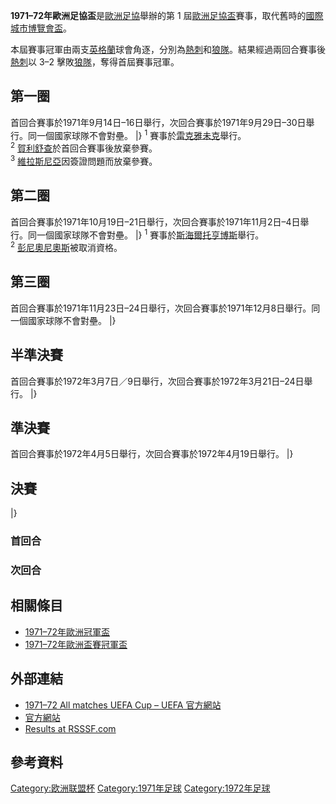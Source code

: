 {{Infobox 國際足球賽事賽季
| tourney_name          = 歐洲足協盃
| year                  = 1971–72
| image                 = 
| size                  = 
| caption               = 
| edition               = 1
| defending_champ_other = 
| dates                 = 1971年9月14日–1972年5月17日
| num_teams             = 63 隊
| associations          = 31
| champion_other        = {{flagicon|ENG}} [[托特納姆熱刺足球俱樂部|熱刺]]
| count                 = 1
| second_other          = {{flagicon|ENG}} [[伍爾弗漢普頓流浪足球俱樂部|狼隊]]
| matches               = 123
| goals                 = 373
| attendance            = 
| top_scorer            = {{flagicon|FRG}} Ludwig Bründl (10 球)
| player                = 
| prevseason            = [[1970–71年國際城市博覽會盃|1970–71]]<br> {{small|（''[[國際城市博覽會盃|博覽會盃]]''）}}
| nextseason            = [[1972–73年歐洲足協盃|1972–73]]
}}

'''1971–72年歐洲足協盃'''是[[歐洲足協|歐洲足協]]舉辦的第 1 屆[[歐洲足協盃|歐洲足協盃]]賽事，取代舊時的[[國際城市博覽會盃|國際城市博覽會盃]]。

本屆賽事冠軍由兩支[[英格蘭|英格蘭]]球會角逐，分別為[[托特納姆熱刺足球俱樂部|熱刺]]和[[伍爾弗漢普頓流浪足球俱樂部|狼隊]]。結果經過兩回合賽事後[[托特納姆熱刺足球俱樂部|熱刺]]以 3–2 擊敗[[伍爾弗漢普頓流浪足球俱樂部|狼隊]]，奪得首屆賽事冠軍。

== 第一圈 ==
首回合賽事於1971年9月14日–16日舉行，次回合賽事於1971年9月29日–30日舉行。同一個國家球隊不會對壘。
{{TwoLeg start}}
{{TwoLegResult| '''[[柏林赫塔體育俱樂部|哈化柏林]]'''|FRG|7–2|[[艾夫斯堡體育會|艾夫斯堡]]|SWE|3–1|4–1}}
{{TwoLegResult| '''[[鄧迪足球俱樂部|登地]]'''|SCO|5–2|[[AB哥本哈根|AB哥本哈根]]|DEN|4–2|1–0}}
{{TwoLegResult| '''[[洛辛堡足球會|洛辛堡]]'''|NOR|4–0|[[HIFK足球會|HIFK赫爾辛基]]|FIN|3–0|1–0}}
{{TwoLegResult| '''[[沃紹什體育俱樂部|華沙斯]]'''|HUN|var1=1957|2–1|[[舒爾本足球俱樂部|舒爾本]]|IRL|1–0|1–1}}
{{TwoLegResult|[[格倫杜蘭足球俱樂部|格倫杜蘭]]|NIR|1–7|'''[[布倫瑞克足球俱樂部|布倫瑞克]]''' |FRG|0–1|1–6}}
{{TwoLegResult|[[凱夫拉維克足球俱樂部|基夫拿維克]]|ISL|1–15|'''[[托特納姆熱刺足球俱樂部|熱刺]]''' |ENG|1–6<sup>1</sup>|0–9}}
{{TwoLegResult|[[維戈塞爾塔足球俱樂部|切爾達]]|ESP|var1=1945|0–3|'''[[阿伯丁足球俱樂部|鴨巴甸]]''' |SCO|0–2|0–1}}
{{TwoLegResult| '''[[ADO海牙|海牙]]'''|NED|7–2|[[艾利斯保尼禾爾足球會|艾利斯]]|LUX|5–0|2–2}}
{{TwoLegResult| '''[[伍爾弗漢普頓流浪足球俱樂部|狼隊]]'''|ENG|7–1|[[科英布拉大學足球會|科英布拉大學]]|POR|3–0|4–1}}
{{TwoLegResult|[[聖艾蒂安足球俱樂部|聖伊天]]|FRA|2–3|'''[[科隆足球會|科隆]]''' |FRG|1–1|1–2}}
{{TwoLegResult|[[盧加諾足球會|盧加諾]]|SUI|1–3|'''[[華沙萊吉亞足球俱樂部|歷基亞]]''' |POL|1–3|0–0}}
{{TwoLegResult|[[波爾圖足球俱樂部|波圖]]|POR|1–3|'''[[南特足球俱樂部|南特]]''' |FRA|0–2|1–1}}
{{TwoLegResult|[[漢堡體育俱樂部|漢堡]]|FRG|2–4|'''[[聖莊士東足球俱樂部|聖莊士東]]''' |SCO|2–1|0–3}}
{{TwoLegResult|[[南安普敦足球俱樂部|修咸頓]]|ENG|2–3|'''[[畢爾巴鄂競技俱樂部|畢爾包]]''' |ESP|var2=1945|2–1|0–2}}
{{TwoLegResult| '''[[博洛尼亞足球俱樂部|博洛尼亞]]'''|ITA|3–1|[[皇家安德列治體育會|安德列治]]|BEL|1–1|2–0}}
{{TwoLegResult|[[那不勒斯足球俱樂部|拿坡里]]|ITA|1–2|'''[[布加勒斯特迅速足球俱樂部|布加勒斯特迅速]]'''|ROU|var2=1965|1–0|0–2}}
{{TwoLegResult|'''[[塞圖巴爾足球會|塞圖巴爾]]'''|POR|2–2{{agr}}|[[尼姆奥林匹克足球俱樂部|尼姆]]|FRA|1–0|1–2}}
{{TwoLegResult|[[馬德里競技俱樂部|馬德里體育會]]|ESP|var1=1945|2–2{{agr}}|'''[[帕尼奧尼奧斯足球俱樂部|彭尼奧尼奧斯]]'''|GRE|var2=1970|2–1|0–1}}
{{TwoLegResult| '''[[耶拿卡爾蔡斯足球俱樂部|卡爾斯耶拿]]'''|GDR|4–3|[[普羅夫迪夫火車頭足球俱樂部|普夫迪夫火車頭]]|BUL|var2=1971|3–0|1–3}}
{{TwoLegResult|[[巴塞爾足球俱樂部|巴素利]]|SUI|2–4|'''[[皇家馬德里足球俱樂部|皇家馬德里]]''' |ESP|var2=1945|1–2|1–2}}
{{TwoLegResult|[[瑪莎足球會|瑪莎]]|MLT|0–11|'''[[尤文圖斯足球俱樂部|祖雲達斯]]''' |ITA|0–6|0–5}}
{{TwoLegResult| '''[[薩格勒布迪納摩足球俱樂部|薩格勒布戴拿模]]'''|YUG|8–2|[[弗拉察博特夫足球俱樂部|保迪夫華特沙]]|BUL|var2=1971|6–1|2–1}}
{{TwoLegResult| '''[[UTA阿拉德足球會|UTA阿拉德]]'''|ROU|var1=1965|5–4|[[薩爾斯堡紅牛足球俱樂部|薩爾斯堡]]|AUT|4–1|1–3}}
{{TwoLegResult|[[費倫巴治體育會|費倫巴治]]|TUR|2–4|'''[[費倫斯華路士體育會|費倫斯華路士]]''' |HUN|var2=1957|1–1|1–3}}
{{TwoLegResult| '''[[AC米蘭|AC米蘭]]'''|ITA|7–0|[[迪加尼斯莫爾富|迪加尼斯]]|CYP|4–0|3–0}}
{{TwoLegResult| '''[[莫斯科斯巴達克足球俱樂部|莫斯科斯巴達]]'''|URS|3–2|[[科希策足球俱樂部|高斯錫]]|TCH|2–0|1–2}}
{{TwoLegResult| '''[[OFK貝爾格萊德|OFK貝爾格萊德]]'''|YUG|6–3|[[佐加頓斯IF|佐加頓斯]]|SWE|4–1|2–2}}
{{TwoLegResult| '''[[澤列茲尼察足球俱樂部|薛謝斯歷卡]]'''|YUG|4–3|[[布魯日足球俱樂部|布魯日]]|BEL|3–0|1–3}}
{{TwoLegResult| '''[[PSV燕豪芬|PSV燕豪芬]]'''|NED|2–0|[[哈雷足球俱樂部|賀利舒查]]|GDR|0–0|2–0<sup>2</sup>}}
{{TwoLegResult| '''[[薩格列比華爾登堡|薩格列比華爾登堡]]'''|POL|4–2|[[特普利采足球俱樂部|塔比歷斯]]|TCH|1–0|3–2}}
{{TwoLegResult| '''[[利爾斯SK|利亞斯]]'''|BEL|4–2|[[列斯聯足球會|列斯聯]]|ENG|0–2|4–0}}
{{TwoLegResult| '''[[維也納迅速足球會|維也納迅速]]'''|AUT|（w/o）<sup>3</sup>|[[維拉斯尼亞足球會|維拉斯尼亞]]|ALB|–|–}}
|}
<sup>1</sup> 賽事於[[雷克雅未克|雷克雅未克]]舉行。<br>
<sup>2</sup> [[哈雷足球俱樂部|賀利舒查]]於首回合賽事後放棄參賽。<br>
<sup>3</sup> [[維拉斯尼亞足球會|維拉斯尼亞]]因簽證問題而放棄參賽。

== 第二圈 ==
首回合賽事於1971年10月19日–21日舉行，次回合賽事於1971年11月2日–4日舉行。同一個國家球隊不會對壘。
{{TwoLeg start}}
{{TwoLegResult|[[洛辛堡足球會|洛辛堡]]|NOR|4–4{{agr}}|'''[[利爾斯SK|利亞斯]]'''|BEL|4–1|0–3}}
{{TwoLegResult|'''[[布加勒斯特迅速足球俱樂部|布加勒斯特迅速]]'''|ROU|var1=1965|4–2|[[華沙萊吉亞足球俱樂部|歷基亞]]|POL|4–0|0–2}}
{{TwoLegResult|[[科隆足球會|科隆]]|FRG|4–5|'''[[鄧迪足球俱樂部|登地]]''' |SCO|2–1|2–4}}
{{TwoLegResult|[[ADO海牙|海牙]]|NED|1–7|'''[[伍爾弗漢普頓流浪足球俱樂部|狼隊]]''' |ENG|1–3|0–4}}
{{TwoLegResult|'''[[澤列茲尼察足球俱樂部|薛謝斯歷卡]]'''|YUG|3–3{{agr}}|[[博洛尼亞足球俱樂部|博洛尼亞]]|ITA|1–1|2–2}}
{{TwoLegResult|[[南特足球俱樂部|南特]]|FRA|0–1|'''[[托特納姆熱刺足球俱樂部|熱刺]]''' |ENG|0–0|0–1}}
{{TwoLegResult|'''[[布倫瑞克足球俱樂部|布倫瑞克]]'''|FRG|4–3|[[畢爾巴鄂競技俱樂部|畢爾包]]|ESP|var2=1945|2–1|2–2}}
{{TwoLegResult|'''[[聖莊士東足球俱樂部|聖莊士東]]'''|SCO|2–1|[[沃紹什體育俱樂部|華沙斯]]|HUN|var2=1957|2–0|0–1}}
{{TwoLegResult|[[莫斯科斯巴達克足球俱樂部|莫斯科斯巴達]]|URS|0–4|'''[[塞圖巴爾足球會|塞圖巴爾]]''' |POR|0–0|0–4}}
{{TwoLegResult| '''[[AC米蘭|AC米蘭]]'''|ITA|5–4|[[柏林赫塔體育俱樂部|哈化柏林]]|FRG|4–2|1–2}}
{{TwoLegResult|[[OFK貝爾格萊德|OFK貝爾格萊德]]|YUG|1–5|'''[[耶拿卡爾蔡斯足球俱樂部|卡爾斯耶拿]]''' |GDR|1–1|0–4}}
{{TwoLegResult|[[薩格列比華爾登堡|薩格列比華爾登堡]]|POL|2–3|'''[[UTA阿拉德足球會|UTA阿拉德]]''' |ROU|var2=1965|1–1|1–2}}
{{TwoLegResult|[[薩格勒布迪納摩足球俱樂部|薩格勒布戴拿模]]|YUG|2–2{{agr}}|'''[[維也納迅速足球會|維也納迅速]]'''|AUT|2–2|0–0}}
{{TwoLegResult|[[皇家馬德里足球俱樂部|皇家馬德里]]|ESP|var1=1945|3–3{{agr}}|'''[[PSV燕豪芬|PSV燕豪芬]]'''|NED|3–1|0–2<sup>'''1'''</sup>}}
{{TwoLegResult| '''[[尤文圖斯足球俱樂部|祖雲達斯]]'''|ITA|3–1|[[阿伯丁足球俱樂部|鴨巴甸]]|SCO|2–0|1–1}}
{{TwoLegResult| '''[[費倫斯華路士體育會|費倫斯華路士]]'''|HUN|var1=1957|9–0|[[帕尼奧尼奧斯足球俱樂部|彭尼奧尼奧斯]]|GRE|var2=1970|6–0|3–0<sup>'''2'''</sup>}}
|}
<sup>1</sup> 賽事於[[斯海爾托亨博斯|斯海爾托亨博斯]]舉行。<br>
<sup>2</sup> [[帕尼奧尼奧斯足球俱樂部|彭尼奧尼奧斯]]被取消資格。

== 第三圈 ==
首回合賽事於1971年11月23日–24日舉行，次回合賽事於1971年12月8日舉行。同一個國家球隊不會對壘。
{{TwoLeg start}}
{{TwoLegResult| '''[[AC米蘭|AC米蘭]]'''|ITA|3–2|[[鄧迪足球俱樂部|登地]]|SCO|3–0|0–2}}
{{TwoLegResult|[[耶拿卡爾蔡斯足球俱樂部|卡爾斯耶拿]]|GDR|0–4|'''[[伍爾弗漢普頓流浪足球俱樂部|狼隊]]''' |ENG|0–1|0–3}}
{{TwoLegResult|[[布倫瑞克足球俱樂部|布倫瑞克]]|FRG|3–6|'''[[費倫斯華路士體育會|費倫斯華路士]]''' |HUN|var2=1957|1–1|2–5}}
{{TwoLegResult|[[PSV燕豪芬|PSV燕豪芬]]|NED|1–4|'''[[利爾斯SK|利亞斯]]''' |BEL|1–0|0–4}}
{{TwoLegResult|[[維也納迅速足球會|維也納迅速]]|AUT|1–5|'''[[尤文圖斯足球俱樂部|祖雲達斯]]'''|ITA|0–1|1–4}}
{{TwoLegResult|[[聖莊士東足球俱樂部|聖莊士東]]|SCO|2–5|'''[[澤列茲尼察足球俱樂部|薛謝斯歷卡]]'''|YUG|1–0|1–5}}
{{TwoLegResult| '''[[托特納姆熱刺足球俱樂部|熱刺]]'''|ENG|5–0|[[布加勒斯特迅速足球俱樂部|布加勒斯特迅速]]|ROU|var2=1965|3–0|2–0}}
{{TwoLegResult| '''[[UTA阿拉德足球會|UTA阿拉德]]'''|ROU|var1=1965|3–1|[[塞圖巴爾足球會|塞圖巴爾]]|POR|3–0|0–1}}
|}

== 半準決賽 ==
首回合賽事於1972年3月7日／9日舉行，次回合賽事於1972年3月21日–24日舉行。
{{TwoLeg start}}
{{TwoLegResult|'''[[AC米蘭|AC米蘭]]'''|ITA|3–1|[[利爾斯SK|利亞斯]]|BEL|2–0|1–1}}
{{TwoLegResult|[[UTA阿拉德足球會|UTA阿拉德]]|ROU|var1=1965|1–3|'''[[托特納姆熱刺足球俱樂部|熱刺]]''' |ENG|0–2|1–1}}
{{TwoLegResult|'''[[費倫斯華路士體育會|費倫斯華路士]]'''|HUN|var1=1957|3–3{{pso|5–4}}|[[澤列茲尼察足球俱樂部|薛謝斯歷卡]]|YUG|1–2|2–1}}
{{TwoLegResult|[[尤文圖斯足球俱樂部|祖雲達斯]]|ITA|2–3|'''[[伍爾弗漢普頓流浪足球俱樂部|狼隊]]''' |ENG|1–1|1–2}}
|}

== 準決賽 ==
首回合賽事於1972年4月5日舉行，次回合賽事於1972年4月19日舉行。
{{TwoLeg start}}
{{TwoLegResult| '''[[托特納姆熱刺足球俱樂部|熱刺]]'''|ENG|3–2|[[AC米蘭|AC米蘭]]|ITA|2–1|1–1}}
{{TwoLegResult|[[費倫斯華路士體育會|費倫斯華路士]]|HUN|var1=1957|3–4|'''[[伍爾弗漢普頓流浪足球俱樂部|狼隊]]''' |ENG|2–2|1–2}}
|}

== 決賽 ==
{{TwoLeg start}}
{{TwoLegResult|[[伍爾弗漢普頓流浪足球俱樂部|狼隊]]|ENG|2–3|'''[[托特納姆熱刺足球俱樂部|熱刺]]'''|ENG|1–2|1–1}}
|}

=== 首回合 ===
{{footballbox
|date=1972年5月3日
|time=19:30 [[歐洲西部夏令時間|WEST]]|
|team1=[[伍爾弗漢普頓流浪足球俱樂部|狼隊]] {{flagicon|ENG}}
|score=1–2
|report=[https://web.archive.org/web/20140619184048/http://www.uefa.com/uefaeuropaleague/season%3D1971/matches/round%3D1054/match%3D64112/postmatch/lineups/index.html 報告]
|team2={{flagicon|ENG}} [[托特納姆熱刺足球俱樂部|熱刺]]
|goals1=[[Jim_McCalliog|McCalliog]] {{goal|72}}
|goals2=[[Martin_Chivers|Chivers]] {{goal|57||87}}
|stadium=[[伍爾弗漢普頓|伍爾弗漢普頓]]，[[摩連納斯球場|摩連納斯球場]]
|attendance=38,362
|referee=[[Tofik_Bakhramov|Tofik Bakhramov]]（[[蘇聯|蘇聯]]）}}

=== 次回合 ===
{{footballbox
|date=1972年5月17日
|time=19:45 [[歐洲西部夏令時間|WEST]]
|team1=[[托特納姆熱刺足球俱樂部|熱刺]] {{flagicon|ENG}}
|score=1–1
|report=[http://www.uefa.com/uefaeuropaleague/season=1971/matches/round=1054/match=64113/postmatch/lineups/index.html 報告]
|team2={{flagicon|ENG}} [[伍爾弗漢普頓流浪足球俱樂部|狼隊]]
|goals1=[[Alan_Mullery|Mullery]] {{goal|29}}
|goals2=[[Dave_Wagstaffe|Wagstaffe]] {{goal|40}}
|stadium=[[倫敦|倫敦]]，[[白鹿徑球場|白鹿徑球場]]
|attendance=54,303
|referee=[[Laurens_Van_Ravens|Laurens Van Ravens]]（[[荷蘭|荷蘭]]）}}

== 相關條目 ==
*[[1971–72年歐洲冠軍盃|1971–72年歐洲冠軍盃]]
*[[1971–72年歐洲盃賽冠軍盃|1971–72年歐洲盃賽冠軍盃]]

== 外部連結 ==
*[http://www.uefa.com/uefaeuropaleague/season=1971/matches/all/index.html 1971–72 All matches UEFA Cup – UEFA 官方網站]{{Wayback|url=http://www.uefa.com/uefaeuropaleague/season=1971/matches/all/index.html |date=20170219223954 }}
*[http://www.uefa.com/competitions/UEFACup/history/Season=1971/intro.html 官方網站]{{WebCite|url=https://www.webcitation.org/66Ge8lwaq?url=http://www.uefa.com/uefaeuropaleague/index.html |date=20120319001139 |dateformat=iso }}
*[http://www.rsssf.com/ec/ec197172.html#uefa Results at RSSSF.com]{{Wayback|url=http://www.rsssf.com/ec/ec197172.html#uefa |date=20170910101026 }}

== 參考資料 ==
{{reflist|2}}

{{UEFA_Europa_League_seasons}}

[[Category:欧洲联盟杯|Category:欧洲联盟杯]]
[[Category:1971年足球|Category:1971年足球]]
[[Category:1972年足球|Category:1972年足球]]